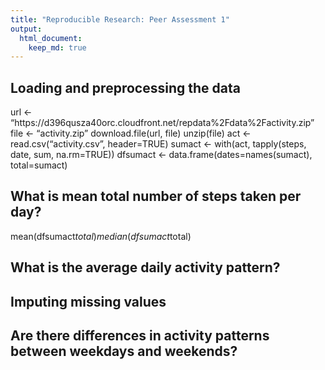 ```yaml
---
title: "Reproducible Research: Peer Assessment 1"
output: 
  html_document:
    keep_md: true
---
```



## Loading and preprocessing the data
url <- "https://d396qusza40orc.cloudfront.net/repdata%2Fdata%2Factivity.zip"
file <- "activity.zip"
download.file(url, file)
unzip(file)
act <- read.csv("activity.csv", header=TRUE)
sumact <- with(act, tapply(steps, date, sum, na.rm=TRUE))
dfsumact <- data.frame(dates=names(sumact), total=sumact)


## What is mean total number of steps taken per day?
mean(dfsumact$total)
median(dfsumact$total)


## What is the average daily activity pattern?



## Imputing missing values



## Are there differences in activity patterns between weekdays and weekends?
